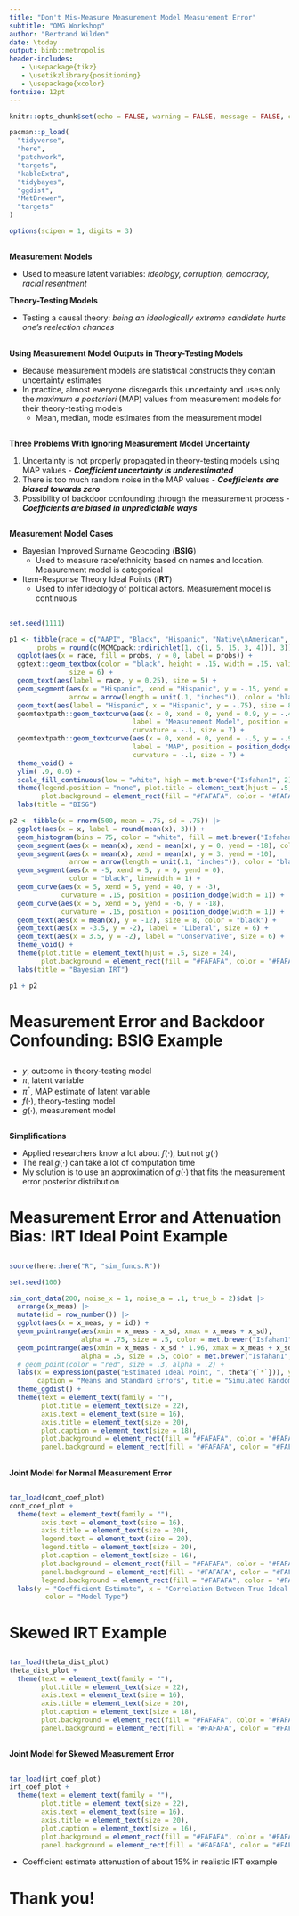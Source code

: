 ```yaml
---
title: "Don't Mis-Measure Measurement Model Measurement Error"
subtitle: "OMG Workshop"
author: "Bertrand Wilden"
date: \today
output: binb::metropolis
header-includes:
   - \usepackage{tikz}
   - \usetikzlibrary{positioning}
   - \usepackage{xcolor}
fontsize: 12pt
---
```


```r
knitr::opts_chunk$set(echo = FALSE, warning = FALSE, message = FALSE, cache.lazy = FALSE)

pacman::p_load(
  "tidyverse",
  "here",
  "patchwork",
  "targets",
  "kableExtra",
  "tidybayes",
  "ggdist",
  "MetBrewer",
  "targets"
)

options(scipen = 1, digits = 3)
```

##

**Measurement Models**

- Used to measure latent variables: *ideology, corruption, democracy, racial resentment*

**Theory-Testing Models**

- Testing a causal theory: *being an ideologically extreme candidate hurts one's reelection chances*

##

**Using Measurement Model Outputs in Theory-Testing Models**

::: incremental
  - Because measurement models are statistical constructs they contain uncertainty estimates
  - In practice, almost everyone disregards this uncertainty and uses only the *maximum a posteriori* (MAP) values from measurement models for their theory-testing models
    - Mean, median, mode estimates from the measurement model
:::

##

**Three Problems With Ignoring Measurement Model Uncertainty**

::: incremental
  1. Uncertainty is not properly propagated in theory-testing models using MAP values
    - ***Coefficient uncertainty is underestimated***
  2. There is too much random noise in the MAP values
    - ***Coefficients are biased towards zero***
  3. Possibility of backdoor confounding through the measurement process
    - ***Coefficients are biased in unpredictable ways***
:::

##

**Measurement Model Cases**

::: incremental
  - Bayesian Improved Surname Geocoding (**BSIG**)
    - Used to measure race/ethnicity based on names and location. Measurement model is categorical
  - Item-Response Theory Ideal Points (**IRT**)
    - Used to infer ideology of political actors. Measurement model is continuous
:::

##

```r
set.seed(1111)

p1 <- tibble(race = c("AAPI", "Black", "Hispanic", "Native\nAmerican", "White"),
       probs = round(c(MCMCpack::rdirichlet(1, c(1, 5, 15, 3, 4))), 3)) |> 
  ggplot(aes(x = race, fill = probs, y = 0, label = probs)) +
  ggtext::geom_textbox(color = "black", height = .15, width = .15, valign = .5, halign = .5,
               size = 6) +
  geom_text(aes(label = race, y = 0.25), size = 5) +
  geom_segment(aes(x = "Hispanic", xend = "Hispanic", y = -.15, yend = -.7),
               arrow = arrow(length = unit(.1, "inches")), color = "black", linewidth = .5) +
  geom_text(aes(label = "Hispanic", x = "Hispanic", y = -.75), size = 8, color = "black") +
  geomtextpath::geom_textcurve(aes(x = 0, xend = 0, yend = 0.9, y = -.4), 
                               label = "Measurement Model", position = position_dodge(width = 1), 
                               curvature = -.1, size = 7) +
  geomtextpath::geom_textcurve(aes(x = 0, xend = 0, yend = -.5, y = -.9), 
                               label = "MAP", position = position_dodge(width = 1), 
                               curvature = -.1, size = 7) +
  theme_void() +
  ylim(-.9, 0.9) +
  scale_fill_continuous(low = "white", high = met.brewer("Isfahan1", 2)[2]) +
  theme(legend.position = "none", plot.title = element_text(hjust = .5, size = 24),
        plot.background = element_rect(fill = "#FAFAFA", color = "#FAFAFA")) +
  labs(title = "BISG")

p2 <- tibble(x = rnorm(500, mean = .75, sd = .75)) |> 
  ggplot(aes(x = x, label = round(mean(x), 3))) +
  geom_histogram(bins = 75, color = "white", fill = met.brewer("Isfahan1", 2)[2]) +
  geom_segment(aes(x = mean(x), xend = mean(x), y = 0, yend = -18), color = "white") +
  geom_segment(aes(x = mean(x), xend = mean(x), y = 3, yend = -10), 
               arrow = arrow(length = unit(.1, "inches")), color = "black", linewidth = .5) +
  geom_segment(aes(x = -5, xend = 5, y = 0, yend = 0), 
               color = "black", linewidth = 1) +
  geom_curve(aes(x = 5, xend = 5, yend = 40, y = -3),
             curvature = .15, position = position_dodge(width = 1)) +
  geom_curve(aes(x = 5, xend = 5, yend = -6, y = -18),
             curvature = .15, position = position_dodge(width = 1)) +
  geom_text(aes(x = mean(x), y = -12), size = 8, color = "black") +
  geom_text(aes(x = -3.5, y = -2), label = "Liberal", size = 6) +
  geom_text(aes(x = 3.5, y = -2), label = "Conservative", size = 6) +
  theme_void() +
  theme(plot.title = element_text(hjust = .5, size = 24),
        plot.background = element_rect(fill = "#FAFAFA", color = "#FAFAFA")) +
  labs(title = "Bayesian IRT")

p1 + p2
```


# Measurement Error and Backdoor Confounding: BSIG Example

##

\tikzset{
    > = stealth,
    every node/.append style = {
        draw = none
    },
    every path/.append style = {
        arrows = ->
    },
    hidden/.style = {
        draw = black,
        shape = circle,
        inner sep = 1pt
    }
}

\begin{Large}
\begin{center}
\tikz{
    \node (race_s) {$R^*$};
    \node (race_s_label) [right = .1 of race_s] {$\textcolor{teal}{\text{\normalsize Estimated Race}}$};
    \node[hidden, dashed] (race) [above = 1.5 of race_s] {$R$};
    \node (race_label) [above = .1 of race] {$\textcolor{teal}{\text{\normalsize True Race}}$};
    \node (e_race) [left = 1.5 of race_s] {$e^R$};
    \node (e_race_label) [left = 0 of e_race] {$\textcolor{teal}{\text{\normalsize Measurement Error}}$};   
    
    \path[dashed] (race) edge (race_s);
    \path (e_race) edge (race_s);
}
\end{center}
\end{Large}

##

\tikzset{
    > = stealth,
    every node/.append style = {
        draw = none
    },
    every path/.append style = {
        arrows = ->
    },
    hidden/.style = {
        draw = black,
        shape = circle,
        inner sep = 1pt
    }
}

\begin{Large}
\begin{center}
\tikz{
    \node (race_s) {$R^*$};
    \node[hidden, dashed] (race) [above = 1.5 of race_s] {$R$};
    \node (e_race) [left = 1.5 of race_s] {$e^R$};
    \node[hidden, dashed] (confound) [below = 1.5 of race_s] {$U$};
    \node (confound_label) [below = .1 of confound] {$\textcolor{teal}{\text{\normalsize Confound}}$};
    \node (y) [right = 1.5 of race_s] {$Y$};
    \node (y_label) [above = .1 of y] {$\textcolor{teal}{\text{\normalsize Turnout}}$};
    \node (t) [below right = 1.5 of y] {$T$};
    \node (t_label) [below = 0 of t] {$\textcolor{teal}{\text{\normalsize Time}}$};

    \path[dashed] (race) edge (race_s);
    \path (e_race) edge (race_s);
    \path[dashed] (confound) edge [bend left=20] (e_race);
    \path[dashed] (confound) edge [bend right=20] (y);
    \path (race_s) edge (y);
    \path (t) edge (y);
}
\end{center}
\end{Large}

##

\tikzset{
    > = stealth,
    every node/.append style = {
        draw = none
    },
    every path/.append style = {
        arrows = ->
    },
    hidden/.style = {
        draw = black,
        shape = circle,
        inner sep = 1pt
    }
}

\begin{Large}
\begin{center}
\tikz{
    \node (race_s) {$R^*$};
    \node[hidden, dashed] (race) [above = 1.5 of race_s] {$R$};
    \node (e_race) [left = 1.5 of race_s] {$e^R$};
    \node[hidden, dashed, red] (confound) [below = 1.5 of race_s] {$U$};
    \node (y) [right = 1.5 of race_s] {$Y$};
    \node (t) [below right = 1.5 of y] {$T$};

    \path[dashed] (race) edge (race_s);
    \path (e_race) edge (race_s);
    \path[dashed, red] (confound) edge [bend left=20] (e_race);
    \path[dashed, red] (confound) edge [bend right=20] (y);
    \path (race_s) edge (y);
    \path (t) edge (y);
}
\end{center}
\end{Large}

##

\centering

\textbf{Solution: Joint Bayesian Model}

\raggedright

\begin{equation*}
\begin{aligned}
   y_i  &\sim f(\pi_i) \\
   \pi^{*}_i &\sim g(\pi_i)
\end{aligned}
\end{equation*}

- $y$, outcome in theory-testing model
- $\pi$, latent variable
- $\pi^*$, MAP estimate of latent variable
- $f(\cdot)$, theory-testing model
- $g(\cdot)$, measurement model

## 

**Simplifications**

::: incremental
- Applied researchers know a lot about $f(\cdot)$, but not $g(\cdot)$
- The real $g(\cdot)$ can take a lot of computation time
- My solution is to use an approximation of $g(\cdot)$ that fits the measurement error posterior distribution
:::

# Measurement Error and Attenuation Bias: IRT Ideal Point Example

##

\tikzset{
    > = stealth,
    every node/.append style = {
        draw = none
    },
    every path/.append style = {
        arrows = ->
    },
    hidden/.style = {
        draw = black,
        shape = circle,
        inner sep = 1pt
    }
}

\begin{Large}
\begin{center}
\tikz{
    \node (theta_s) {$\theta^*$};
    \node (theta_s_label) [below = 0 of theta_s] {$\textcolor{teal}{\text{\normalsize Estimated Ideal Point}}$};
    \node[hidden, dashed] (theta) [above = 1.5 of theta_s] {$\theta$};
    \node (theta_label) [above = 0 of theta] {$\textcolor{teal}{\text{\normalsize True Ideal Point}}$};
    \node (e_theta) [left = 1.5 of theta_s] {$e^\theta$};
    \node (p) [below = 1.5 of e_theta] {$P$};
    \node (p_label) [below = 0 of p] {$\textcolor{teal}{\text{\normalsize Participation}}$};
    \node (y) [right = 1.5 of theta_s] {$Y$};
    \node (y_label) [above = 0 of y] {$\textcolor{teal}{\text{\normalsize Reelection}}$};

    \path (e_theta) edge (theta_s);
    \path (theta_s) edge (y);
    \path[dashed] (theta) edge (theta_s);
    \path (p) edge [bend left=0] (e_theta);
    \path[dashed] (theta) edge [bend right=30] (e_theta);
}
\end{center}
\end{Large}

##

```r
source(here::here("R", "sim_funcs.R"))

set.seed(100)

sim_cont_data(200, noise_x = 1, noise_a = .1, true_b = 2)$dat |> 
  arrange(x_meas) |> 
  mutate(id = row_number()) |> 
  ggplot(aes(x = x_meas, y = id)) +
  geom_pointrange(aes(xmin = x_meas - x_sd, xmax = x_meas + x_sd), 
                  alpha = .75, size = .5, color = met.brewer("Isfahan1", 1)) +
  geom_pointrange(aes(xmin = x_meas - x_sd * 1.96, xmax = x_meas + x_sd * 1.96), 
                  alpha = .5, size = .5, color = met.brewer("Isfahan1", 1)) +
  # geom_point(color = "red", size = .3, alpha = .2) + 
  labs(x = expression(paste("Estimated Ideal Point, ", theta^{`*`})), y = "Groups (sorted)",
       caption = "Means and Standard Errors", title = "Simulated Random Normal Error") +
  theme_ggdist() +
  theme(text = element_text(family = ""),
        plot.title = element_text(size = 22),
        axis.text = element_text(size = 16),
        axis.title = element_text(size = 20),
        plot.caption = element_text(size = 18),
        plot.background = element_rect(fill = "#FAFAFA", color = "#FAFAFA"),
        panel.background = element_rect(fill = "#FAFAFA", color = "#FAFAFA"))
```

##

**Joint Model for Normal Measurement Error**

\begin{equation*}
\begin{aligned}
  y_i &\sim \text{Normal}(\mu_i, \sigma) \\[-1pt]
  \mu_i &= \beta_0 + \beta_1 X_{\text{TRUE,i}} \\[-1pt]
  X_{\text{MEAS,i}} &\sim \text{Normal}(X_{\text{TRUE,i}}, X_{\text{SE,i}}) \\[-1pt]
  X_{\text{TRUE,i}} &\sim \text{Normal}(\bar{X}_\text{TRUE}, \tau) \\[-1pt]
  \beta_0, \beta_1 &\sim \text{Normal}(0, 2) \\[-1pt]
  \sigma &\sim \text{Half Student t}(3, 0, 2) \\[-1pt]
  \bar{X}_\text{TRUE} &\sim \text{Normal}(0, 1) \\[-1pt]
  \tau &\sim \text{Half Student t}(3, 0, 2) \\
\end{aligned}
\end{equation*}




##

```r
tar_load(cont_coef_plot)
cont_coef_plot +
  theme(text = element_text(family = ""),
        axis.text = element_text(size = 16),
        axis.title = element_text(size = 20),
        legend.text = element_text(size = 20),
        legend.title = element_text(size = 20),
        plot.caption = element_text(size = 16),
        plot.background = element_rect(fill = "#FAFAFA", color = "#FAFAFA"),
        panel.background = element_rect(fill = "#FAFAFA", color = "#FAFAFA"),
        legend.background = element_rect(fill = "#FAFAFA", color = "#FAFAFA")) +
  labs(y = "Coefficient Estimate", x = "Correlation Between True Ideal Point and\nMean Measurement Error Ideal Point",
         color = "Model Type")
```

# Skewed IRT Example

##

```r
tar_load(theta_dist_plot)
theta_dist_plot +
  theme(text = element_text(family = ""),
        plot.title = element_text(size = 22),
        axis.text = element_text(size = 16),
        axis.title = element_text(size = 20),
        plot.caption = element_text(size = 18),
        plot.background = element_rect(fill = "#FAFAFA", color = "#FAFAFA"),
        panel.background = element_rect(fill = "#FAFAFA", color = "#FAFAFA"))
```

##

**Joint Model for Skewed Measurement Error**

\begin{equation*}
\begin{aligned}
  y_i &\sim \text{Normal}(\mu_i, \sigma) \\[-1pt]
  \mu_i &= \beta_0 + \beta_1 X_{\text{TRUE,i}} \\[-1pt]
  \color{teal}X_{\text{MEAS,i}} &\sim \color{teal}\text{Skew Normal}(X_{\text{TRUE,i}}, X_{\text{SE,i}}, \alpha_i) \\[-1pt]
  X_{\text{TRUE,i}} &\sim \text{Normal}(\bar{X}_\text{TRUE}, \tau_1) \\[-1pt]
  \color{teal}\bar{X}_\text{MEAS} - X_{\text{MEAS,i}} &\color{teal}\sim \text{Normal}(\alpha_i, \tau_2) \\[-1pt]
  \beta_0, \beta_1 &\sim \text{Normal}(0, 2) \\[-1pt]
  \sigma &\sim \text{Half Student t}(3, 0, 2) \\[-1pt]
  \bar{X}_\text{TRUE} &\sim \text{Normal}(0, 1) \\[-1pt]
  \tau_1 &\sim \text{Half Student t}(3, 0, 2) \\[-1pt]
  \color{teal}\alpha &\color{teal}\sim \text{Normal}(0, 1) \\[-1pt]
  \color{teal}\tau_2 &\color{teal}\sim \text{Half Student t}(3, 0, 2)
\end{aligned}
\end{equation*}

##

```r
tar_load(irt_coef_plot)
irt_coef_plot +
  theme(text = element_text(family = ""),
        plot.title = element_text(size = 22),
        axis.text = element_text(size = 16),
        axis.title = element_text(size = 20),
        plot.caption = element_text(size = 16),
        plot.background = element_rect(fill = "#FAFAFA", color = "#FAFAFA"),
        panel.background = element_rect(fill = "#FAFAFA", color = "#FAFAFA"))
```

- Coefficient estimate attenuation of about 15% in realistic IRT example

# Thank you!
